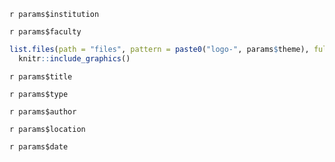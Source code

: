 
:::{custom-style="institution"}
`r params$institution`
:::
  
:::{custom-style="faculty"}
`r params$faculty`
:::
  
```r
list.files(path = "files", pattern = paste0("logo-", params$theme), full.names = T) %>% 
  knitr::include_graphics()
```

:::{custom-style="title"}
`r params$title`
:::
  
:::{custom-style="cover"}
`r params$type`

`r params$author`

`r params$location`

`r params$date`
:::

